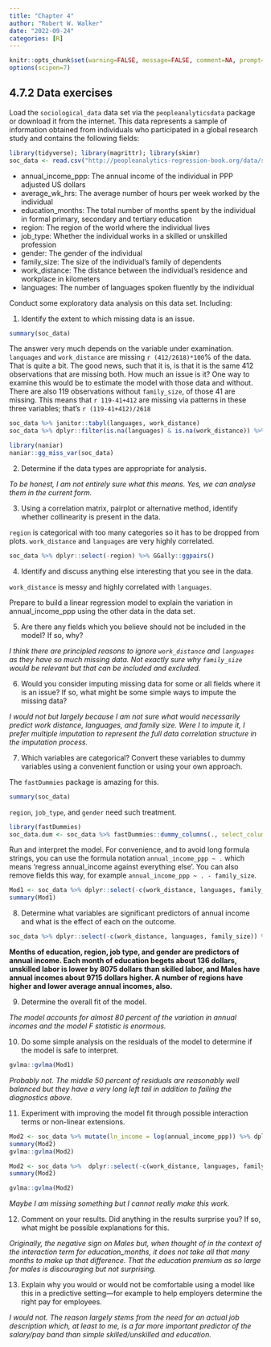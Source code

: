 ```yaml
---
title: "Chapter 4"
author: "Robert W. Walker"
date: "2022-09-24"
categories: [R]
---
```



```r
knitr::opts_chunk$set(warning=FALSE, message=FALSE, comment=NA, prompt=FALSE, fig.height=6, fig.width=6.5, fig.retina = 3, dev = 'svg', dev.args = list(bg = "white"))
options(scipen=7)
```

## 4.7.2 Data exercises

Load the `sociological_data` data set via the `peopleanalyticsdata` package or download it from the internet. This data represents a sample of information obtained from individuals who participated in a global research study and contains the following fields:

```r
library(tidyverse); library(magrittr); library(skimr)
soc_data <- read.csv("http://peopleanalytics-regression-book.org/data/sociological_data.csv")
```

- annual_income_ppp: The annual income of the individual in PPP adjusted US dollars
- average_wk_hrs: The average number of hours per week worked by the individual
- education_months: The total number of months spent by the individual in formal primary, secondary and tertiary education
- region: The region of the world where the individual lives
- job_type: Whether the individual works in a skilled or unskilled profession
- gender: The gender of the individual
- family_size: The size of the individual’s family of dependents
- work_distance: The distance between the individual’s residence and workplace in kilometers
- languages: The number of languages spoken fluently by the individual

Conduct some exploratory data analysis on this data set. Including:

1. Identify the extent to which missing data is an issue.

```r
summary(soc_data)
```
The answer very much depends on the variable under examination.  `languages` and `work_distance` are missing `r (412/2618)*100`% of the data.  That is quite a bit.  The good news, such that it is, is that it is the same 412 observations that are missing both.  How much an issue is it?  One way to examine this would be to estimate the model with those data and without.  There are also 119 observations without `family_size`, of those 41 are missing.  This means that `r 119-41+412` are missing via patterns in these three variables; that's `r (119-41+412)/2618`

```r
soc_data %>% janitor::tabyl(languages, work_distance)
soc_data %>% dplyr::filter(is.na(languages) & is.na(work_distance)) %>% skim(family_size)
```

```r
library(naniar)
naniar::gg_miss_var(soc_data)
```


2. Determine if the data types are appropriate for analysis.

*To be honest, I am not entirely sure what this means.  Yes, we can analyse them in the current form.*

3. Using a correlation matrix, pairplot or alternative method, identify whether collinearity is present in the data.

`region` is categorical with too many categories so it has to be dropped from plots. `work_distance` and `languages` are very highly correlated.

```r
soc_data %>% dplyr::select(-region) %>% GGally::ggpairs()
```

4. Identify and discuss anything else interesting that you see in the data.

`work_distance` is messy and highly correlated with `languages`.

Prepare to build a linear regression model to explain the variation in annual_income_ppp using the other data in the data set.

5. Are there any fields which you believe should not be included in the model? If so, why?

*I think there are principled reasons to ignore `work_distance` and `languages` as they have so much missing data.  Not exactly sure why `family_size` would be relevant but that can be included and excluded.*

6. Would you consider imputing missing data for some or all fields where it is an issue? If so, what might be some simple ways to impute the missing data?

*I would not but largely because I am not sure what would necessarily predict work distance, languages, and family size.  Were I to impute it, I prefer multiple imputation to represent the full data correlation structure in the imputation process.*

7. Which variables are categorical? Convert these variables to dummy variables using a convenient function or using your own approach.

The `fastDummies` package is amazing for this.

```r
summary(soc_data)
```

`region`, `job_type`, and `gender` need such treatment.

```r
library(fastDummies)
soc_data.dum <- soc_data %>% fastDummies::dummy_columns(., select_columns = c("region","job_type","gender"))
```


Run and interpret the model. For convenience, and to avoid long formula strings, you can use the formula notation `annual_income_ppp ~ .` which means ‘regress annual_income against everything else’. You can also remove fields this way, for example `annual_income_ppp ~ . - family_size`.

```r
Mod1 <- soc_data %>% dplyr::select(-c(work_distance, languages, family_size)) %>% lm(annual_income_ppp ~ ., data=.)
summary(Mod1)
```


8. Determine what variables are significant predictors of annual income and what is the effect of each on the outcome.

```r
soc_data %>% dplyr::select(-c(work_distance, languages, family_size)) %>% lm(annual_income_ppp ~ ., data=.) %>% summary %$% coefficients %>% data.frame %>% filter(`Pr...t..` < 0.05)
```
**Months of education, region, job type, and gender are predictors of annual income.  Each month of education begets about 136 dollars, unskilled labor is lower by 8075 dollars than skilled labor, and Males have annual incomes about 9715 dollars higher.  A number of regions have higher and lower average annual incomes, also.**


9. Determine the overall fit of the model.

*The model accounts for almost 80 percent of the variation in annual incomes and the model $F$ statistic is enormous.*

10. Do some simple analysis on the residuals of the model to determine if the model is safe to interpret.

```r
gvlma::gvlma(Mod1)
```

*Probably not.  The middle 50 percent of residuals are reasonably well balanced but they have a very long left tail in addition to failing the diagnostics above.*

11. Experiment with improving the model fit through possible interaction terms or non-linear extensions.

```r
Mod2 <- soc_data %>% mutate(ln_income = log(annual_income_ppp)) %>% dplyr::select(-c(work_distance, languages, family_size,annual_income_ppp))  %>% lm(ln_income ~ ., data=.)
summary(Mod2)
gvlma::gvlma(Mod2)
```

```r
Mod2 <- soc_data %>%  dplyr::select(-c(work_distance, languages, family_size))  %>% lm(annual_income_ppp ~ region + job_type*average_wk_hrs+education_months+region+gender*education_months, data=.)
summary(Mod2)
```


```r
gvlma::gvlma(Mod2)
```

*Maybe I am missing something but I cannot really make this work.*

12. Comment on your results. Did anything in the results surprise you? If so, what might be possible explanations for this.

*Originally, the negative sign on Males but, when thought of in the context of the interaction term for education_months, it does not take all that many months to make up that difference.  That the education premium as so large for males is discouraging but not surprising.*

13. Explain why you would or would not be comfortable using a model like this in a predictive setting—for example to help employers determine the right pay for employees.

*I would not.  The reason largely stems from the need for an actual job description which, at least to me, is a far more important predictor of the salary/pay band than simple skilled/unskilled and education.*
